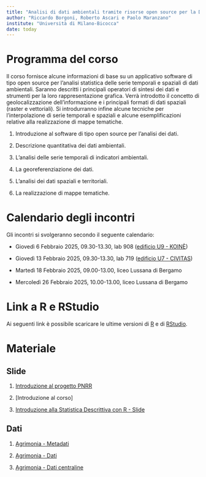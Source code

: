 ```yaml
---
title: "Analisi di dati ambientali tramite risorse open source per la Data Science"
author: "Riccardo Borgoni, Roberto Ascari e Paolo Maranzano"
institute: "Università di Milano-Bicocca"
date: today
---
```


# Programma del corso


Il corso fornisce alcune informazioni di base su un applicativo software di tipo open source per l’analisi statistica delle serie temporali e spaziali di dati ambientali. Saranno descritti i principali operatori di sintesi dei dati e strumenti per la loro rappresentazione grafica. Verrà introdotto il concetto di geolocalizzazione dell’informazione e i principali formati di dati spaziali (raster e vettoriali). Si introdurranno infine alcune tecniche per l’interpolazione di serie temporali e spaziali e alcune esemplificazioni relative alla realizzazione di mappe tematiche.

1.    Introduzione al software di tipo open source per l’analisi dei dati.

2.    Descrizione quantitativa dei dati ambientali.

3.    L’analisi delle serie temporali di indicatori ambientali.

4.    La georeferenziazione dei dati.

5.    L’analisi dei dati spaziali e territoriali. 

6.    La realizzazione di mappe tematiche.



# Calendario degli incontri

Gli incontri si svolgeranno secondo il seguente calendario:

-   Giovedì 6 Febbraio 2025, 09.30-13.30, lab 908 ([edificio U9 - KOINÈ](https://maps.app.goo.gl/JyDtaHD5Jjffjsoa7))

-   Giovedì 13 Febbraio 2025, 09.30-13.30, lab 719 ([edificio U7 - CIVITAS](https://maps.app.goo.gl/dnad4RbTTkhq3fX36))


-   Martedì 18 Febbraio 2025, 09.00-13.00, liceo Lussana di Bergamo

-   Mercoledì 26 Febbraio 2025, 10.00-13.00, liceo Lussana di Bergamo


# Link a R e RStudio

Ai seguenti link è possibile scaricare le ultime versioni di [R](https://cran.r-project.org/bin/windows/base/) e di [RStudio](https://posit.co/download/rstudio-desktop/).


# Materiale

## Slide
<!-- **Data** data for tutorials [excel](dat1.xlsx); [csv](dat1.csv); -->


1.  [Introduzione al progetto PNRR](Liceo Lussana_Bergamo_Slide informativa Percorso PNRR.pptx)

2. [Introduzione al corso]

3.  [Introduzione alla Statistica Descrittiva con R - Slide](IntroR/BSTAT5 - IntroR - 1.pdf)



## Dati

1.  [Agrimonia - Metadati](Dati Agrimonia/LussanaPNRR - Metadata Agrimonia.xlsx)

2.  [Agrimonia - Dati](IntroR/Agrimonia.RData)

3.  [Agrimonia - Dati centraline](IntroR/Centraline.csv)


<!-- # Final Assessment -->

<!-- [Assessment paper](assessment.pdf) (due by June 7, 2024) -->

<!-- [Data for the assessment (csv format)](prost.csv) -->



<!-- # References -->

<!-- Kleinbaum, D.G. and Klein, M. Survival Analysis: A Self-Learning Text. 3rd Edition, Springer, New York, 2012. https://doi.org/10.1007/978-1-4419-6646-9 -->


